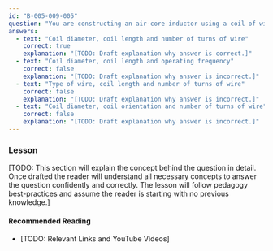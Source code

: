 ```yaml
---
id: "B-005-009-005"
question: "You are constructing an air-core inductor using a coil of wire. What parameters determine its inductance?"
answers:
  - text: "Coil diameter, coil length and number of turns of wire"
    correct: true
    explanation: "[TODO: Draft explanation why answer is correct.]"
  - text: "Coil diameter, coil length and operating frequency"
    correct: false
    explanation: "[TODO: Draft explanation why answer is incorrect.]"
  - text: "Type of wire, coil length and number of turns of wire"
    correct: false
    explanation: "[TODO: Draft explanation why answer is incorrect.]"
  - text: "Coil diameter, coil orientation and number of turns of wire"
    correct: false
    explanation: "[TODO: Draft explanation why answer is incorrect.]"
---
```


### Lesson

[TODO: This section will explain the concept behind the question in detail. Once drafted the reader will understand all necessary concepts to answer the question confidently and correctly. The lesson will follow pedagogy best-practices and assume the reader is starting with no previous knowledge.]

#### Recommended Reading

- [TODO: Relevant Links and YouTube Videos]
